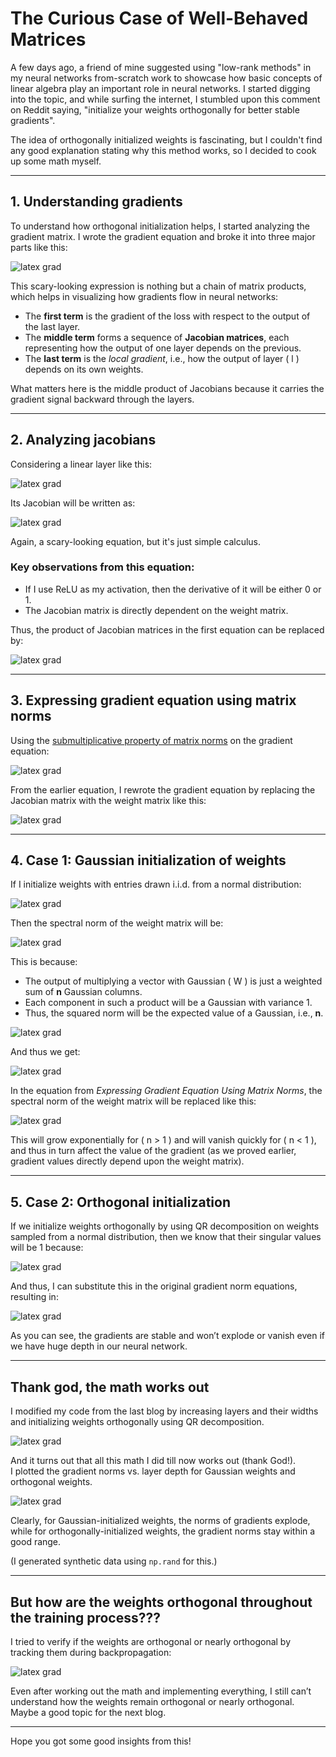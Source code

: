 # The Curious Case of Well-Behaved Matrices

A few days ago, a friend of mine suggested using "low-rank methods" in my neural networks from-scratch work to showcase how basic concepts of linear algebra play an important role in neural networks. I started digging into the topic, and while surfing the internet, I stumbled upon this comment on Reddit saying, "initialize your weights orthogonally for better stable gradients".

The idea of orthogonally initialized weights is fascinating, but I couldn't find any good explanation stating why this method works, so I decided to cook up some math myself.

---

## 1. Understanding gradients

To understand how orthogonal initialization helps, I started analyzing the gradient matrix. I wrote the gradient equation and broke it into three major parts like this:

<div style={{ display: "flex", justifyContent: "center", margin: "2rem 0" }}>
<img src="/gradeqn.png" alt="latex grad" style={{ borderRadius: "0px" }} />
</div>

This scary-looking expression is nothing but a chain of matrix products, which helps in visualizing how gradients flow in neural networks:

- The **first term** is the gradient of the loss with respect to the output of the last layer.
- The **middle term** forms a sequence of **Jacobian matrices**, each representing how the output of one layer depends on the previous.
- The **last term** is the *local gradient*, i.e., how the output of layer \( l \) depends on its own weights.

What matters here is the middle product of Jacobians because it carries the gradient signal backward through the layers.

---

## 2. Analyzing jacobians

Considering a linear layer like this:

<div style={{ display: "flex", justifyContent: "center", margin: "2rem 0" }}>
<img src="/simplefeed.png" alt="latex grad" style={{ borderRadius: "0px" }} />
</div>

Its Jacobian will be written as:

<div style={{ display: "flex", justifyContent: "center", margin: "2rem 0" }}>
<img src="/jacobian.png" alt="latex grad" style={{ borderRadius: "0px" }} />
</div>

Again, a scary-looking equation, but it's just simple calculus.

### Key observations from this equation:

- If I use ReLU as my activation, then the derivative of it will be either 0 or 1.
- The Jacobian matrix is directly dependent on the weight matrix.

Thus, the product of Jacobian matrices in the first equation can be replaced by:

<div style={{ display: "flex", justifyContent: "center", margin: "2rem 0" }}>
<img src="/jacobweight.png" alt="latex grad" style={{ borderRadius: "0px" }} />
</div>

---

## 3. Expressing gradient equation using matrix norms

Using the [submultiplicative property of matrix norms](https://math.stackexchange.com/questions/487855/proof-of-matrix-norm-property-submultiplicativity) on the gradient equation:

<div style={{ display: "flex", justifyContent: "center", margin: "2rem 0" }}>
<img src="/normanal.png" alt="latex grad" style={{ borderRadius: "0px" }} />
</div>

From the earlier equation, I rewrote the gradient equation by replacing the Jacobian matrix with the weight matrix like this:

<div style={{ display: "flex", justifyContent: "center", margin: "2rem 0" }}>
<img src="/gradientnorm.png" alt="latex grad" style={{ borderRadius: "0px" }} />
</div>

---

## 4. Case 1: Gaussian initialization of weights

If I initialize weights with entries drawn i.i.d. from a normal distribution:

<div style={{ display: "flex", justifyContent: "center", margin: "2rem 0" }}>
<img src="/normal.png" alt="latex grad" style={{ borderRadius: "0px" }} />
</div>

Then the spectral norm of the weight matrix will be:

<div style={{ display: "flex", justifyContent: "center", margin: "2rem 0" }}>
<img src="/root.png" alt="latex grad" style={{ borderRadius: "0px" }} />
</div>

This is because:

- The output of multiplying a vector with Gaussian \( W \) is just a weighted sum of **n** Gaussian columns.
- Each component in such a product will be a Gaussian with variance 1.
- Thus, the squared norm will be the expected value of a Gaussian, i.e., **n**.

<div style={{ display: "flex", justifyContent: "center", margin: "2rem 0" }}>
<img src="/expected.png" alt="latex grad" style={{ borderRadius: "0px" }} />
</div>

And thus we get:

<div style={{ display: "flex", justifyContent: "center", margin: "2rem 0" }}>
<img src="/rootN.png" alt="latex grad" style={{ borderRadius: "0px" }} />
</div>

In the equation from *Expressing Gradient Equation Using Matrix Norms*, the spectral norm of the weight matrix will be replaced like this:

<div style={{ display: "flex", justifyContent: "center", margin: "2rem 0" }}>
<img src="/spectral.png" alt="latex grad" style={{ borderRadius: "0px" }} />
</div>

This will grow exponentially for \( n > 1 \) and will vanish quickly for \( n < 1 \), and thus in turn affect the value of the gradient (as we proved earlier, gradient values directly depend upon the weight matrix).

---

## 5. Case 2: Orthogonal initialization

If we initialize weights orthogonally by using QR decomposition on weights sampled from a normal distribution, then we know that their singular values will be 1 because:

<div style={{ display: "flex", justifyContent: "center", margin: "2rem 0" }}>
<img src="/ortho.png" alt="latex grad" style={{ borderRadius: "0px" }} />
</div>

And thus, I can substitute this in the original gradient norm equations, resulting in:

<div style={{ display: "flex", justifyContent: "center", margin: "2rem 0" }}>
<img src="/final.png" alt="latex grad" style={{ borderRadius: "0px" }} />
</div>

As you can see, the gradients are stable and won’t explode or vanish even if we have huge depth in our neural network.

---

## Thank god, the math works out

I modified my code from the last blog by increasing layers and their widths and initializing weights orthogonally using QR decomposition.

<div style={{ display: "flex", justifyContent: "center", margin: "2rem 0" }}>
<img src="/modified.png" alt="latex grad" style={{ borderRadius: "12px" }} />
</div>

And it turns out that all this math I did till now works out (thank God!).  
I plotted the gradient norms vs. layer depth for Gaussian weights and orthogonal weights.

<div style={{ display: "flex", justifyContent: "center", margin: "2rem 0" }}>
<img src="/compare.png" alt="latex grad" style={{ borderRadius: "12px" }} />
</div>

Clearly, for Gaussian-initialized weights, the norms of gradients explode, while for orthogonally-initialized weights, the gradient norms stay within a good range.

(I generated synthetic data using `np.rand` for this.)

---

## But how are the weights orthogonal throughout the training process???

I tried to verify if the weights are orthogonal or nearly orthogonal by tracking them during backpropagation:

<div style={{ display: "flex", justifyContent: "center", margin: "2rem 0" }}>
<img src="/error.png" alt="latex grad" style={{ borderRadius: "12px" }} />
</div>

Even after working out the math and implementing everything, I still can’t understand how the weights remain orthogonal or nearly orthogonal.  
Maybe a good topic for the next blog.

---

Hope you got some good insights from this!
